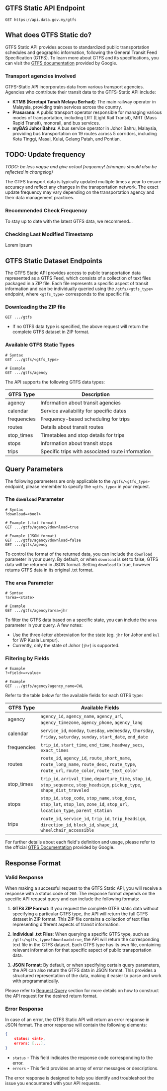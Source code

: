 ## GTFS Static API Endpoint

```http
GET https://api.data.gov.my/gtfs
```

## What does GTFS Static do?

GTFS Static API provides access to standardized public transportation schedules and geographic information, following the General Transit Feed Specification (GTFS).
To learn more about GTFS and its specifications, you can visit the [GTFS documentation](https://developers.google.com/transit/gtfs) provided by Google.

### Transport agencies involved

GTFS-Static API incorporates data from various transport agencies. Agencies who contribute their transit data to the GTFS-Static API include:

- **KTMB (Keretapi Tanah Melayu Berhad)**: The main railway operator in Malaysia, providing train services across the country.
- **Prasarana**: A public transport operator responsible for managing various modes of transportation, including LRT (Light Rail Transit), MRT (Mass Rapid Transit), monorail, and bus services.
- **myBAS Johor Bahru**: A bus service operator in Johor Bahru, Malaysia, providing bus transportation on 19 routes across 5 corridors, including Kota Tinggi, Masai, Kulai, Gelang Patah, and Pontian.

## TODO: Update frequency

_TODO: be less vague and give actual frequency! (changes should also be reflected in changelog)_

The GTFS transport data is typically updated multiple times a year to ensure accuracy and reflect any changes in the transportation network. The exact update frequency may vary depending on the transportation agency and their data management practices.

### Recommended Check Frequency

To stay up to date with the latest GTFS data, we recommend...

### Checking Last Modified Timestamp

Lorem Ipsum

## GTFS Static Dataset Endpoints

The GTFS Static API provides access to public transportation data represented as a GTFS Feed, which consists of a collection of text files packaged in a ZIP file. Each file represents a specific aspect of transit information and can be individually queried using the `/gtfs/<gtfs_type>` endpoint, where `<gtfs_type>` corresponds to the specific file.

### Downloading the ZIP file

```http
GET .../gtfs
```

- If no GTFS data type is specified, the above request will return the complete GTFS dataset in ZIP format.

### Available GTFS Static Types

```http
# Syntax
GET .../gtfs/<gtfs_type>

# Example
GET .../gtfs/agency
```

The API supports the following GTFS data types:

| GTFS Type   | Description                                      |
| ----------- | ------------------------------------------------ |
| agency      | Information about transit agencies               |
| calendar    | Service availability for specific dates          |
| frequencies | Frequency-based scheduling for trips             |
| routes      | Details about transit routes                     |
| stop_times  | Timetables and stop details for trips            |
| stops       | Information about transit stops                  |
| trips       | Specific trips with associated route information |

## Query Parameters

The following parameters are only applicable to the `/gtfs/<gtfs_type>` endpoint, please remember to specify the `<gtfs_type>` in your request.

### The `download` Parameter

```http
# Syntax
?download=<bool>

# Example (.txt format)
GET .../gtfs/agency?download=true

# Example (JSON format)
GET .../gtfs/agency?download=false
GET .../gtfs/agency
```

To control the format of the returned data, you can include the `download` parameter in your query. By default, or when `download` is set to false, GTFS data will be returned in JSON format. Setting `download` to true, however returns GTFS data in its original .txt format.

### The `area` Parameter

```http
# Syntax
?area=<state>

# Example
GET .../gtfs/agency?area=jhr
```

To filter the GTFS data based on a specific state, you can include the `area` parameter in your query. A few notes:

- Use the three-letter abbreviation for the state (eg. `jhr` for Johor and `kul` for WP Kuala Lumpur).
- Currently, only the state of Johor (`jhr`) is supported.

### Filtering by Fields

```http
# Example
?<field>=<value>

# Example
GET .../gtfs/agency?agency_name=CWL
```

Refer to the table below for the available fields for each GTFS type:

| GTFS Type   | Available Fields                                                                                                                           |
| ----------- | ------------------------------------------------------------------------------------------------------------------------------------------ |
| agency      | `agency_id`, `agency_name`, `agency_url`, `agency_timezone`, `agency_phone`, `agency_lang`                                                 |
| calendar    | `service_id`, `monday`, `tuesday`, `wednesday`, `thursday`, `friday`, `saturday`, `sunday`, `start_date`, `end_date`                       |
| frequencies | `trip_id`, `start_time`, `end_time`, `headway_secs`, `exact_times`                                                                         |
| routes      | `route_id`, `agency_id`, `route_short_name`, `route_long_name`, `route_desc`, `route_type`, `route_url`, `route_color`, `route_text_color` |
| stop_times  | `trip_id`, `arrival_time`, `departure_time`, `stop_id`, `stop_sequence`, `stop_headsign`, `pickup_type`, `shape_dist_traveled`             |
| stops       | `stop_id`, `stop_code`, `stop_name`, `stop_desc`, `stop_lat`, `stop_lon`, `zone_id`, `stop_url`, `location_type`, `parent_station`         |
| trips       | `route_id`, `service_id`, `trip_id`, `trip_headsign`, `direction_id`, `block_id`, `shape_id`, `wheelchair_accessible`                      |

For further details about each field's definition and usage, please refer to the official [GTFS Documentation](https://developers.google.com/transit/gtfs/reference#field_definitions) provided by Google.

## Response Format

### Valid Response

When making a successful request to the GTFS Static API, you will receive a response with a status code of `200`. The response format depends on the specific API request query and can include the following formats:

1. **GTFS ZIP Format**: If you request the complete GTFS static data without specifying a particular GTFS type, the API will return the full GTFS dataset in ZIP format. This ZIP file contains a collection of text files representing different aspects of transit information.

2. **Individual .txt Files**: When querying a specific GTFS type, such as `/gtfs/<gtfs_type>?download=true`, the API will return the corresponding text file in the GTFS dataset. Each GTFS type has its own file, containing relevant information for that specific aspect of public transportation data.

3. **JSON Format**: By default, or when specifying certain query parameters, the API can also return the GTFS data in JSON format. This provides a structured representation of the data, making it easier to parse and work with programmatically.

Please refer to [Request Query](/static-api/transport/gtfs-static/request-query) section for more details on how to construct the API request for the desired return format.

### Error Response

In case of an error, the GTFS Static API will return an error response in JSON format. The error response will contain the following elements:

```json
{
    status: <int>,
    errors: [...],
}
```

- `status` - This field indicates the response code corresponding to the error.
- `errors` - This field provides an array of error messages or descriptions.

The error response is designed to help you identify and troubleshoot the issue you encountered with your API requests.
